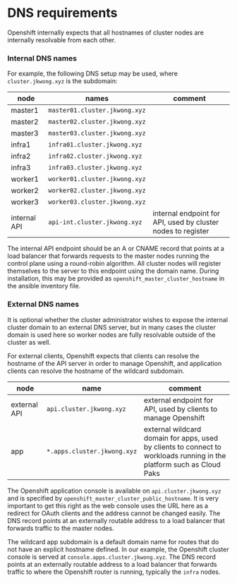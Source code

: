 # DNS requirements

Openshift internally expects that all hostnames of cluster nodes are internally resolvable from each other.  


### **Internal DNS names**

For example, the following DNS setup may be used, where `cluster.jkwong.xyz` is the subdomain:

|node|names|comment|
|--|--|--|
|master1|`master01.cluster.jkwong.xyz`||
|master2|`master02.cluster.jkwong.xyz`||
|master3|`master03.cluster.jkwong.xyz`||
|infra1|`infra01.cluster.jkwong.xyz`||
|infra2|`infra02.cluster.jkwong.xyz`||
|infra3|`infra03.cluster.jkwong.xyz`||
|worker1|`worker01.cluster.jkwong.xyz`||
|worker2|`worker02.cluster.jkwong.xyz`||
|worker3|`worker03.cluster.jkwong.xyz`||
|internal API|`api-int.cluster.jkwong.xyz`|internal endpoint for API, used by cluster nodes to register|

The internal API endpoint should be an A or CNAME record that points at a load balancer that forwards requests to the master nodes running the control plane using a round-robin algorithm.  All cluster nodes will register themselves to the server to this endpoint using the domain name.  During installation, this may be provided as `openshift_master_cluster_hostname` in the ansible inventory file.

### **External DNS names**

It is optional whether the cluster administrator wishes to expose the internal cluster domain to an external DNS server, but in many cases the cluster domain is used here so worker nodes are fully resolvable outside of the cluster as well.

For external clients, Openshift expects that clients can resolve the hostname of the API server in order to manage Openshift, and application clients can resolve the hostname of the wildcard subdomain.

|node|name|comment|
|--|--|--|
|external API|`api.cluster.jkwong.xyz`|external endpoint for API, used by clients to manage Openshift|
|app|`*.apps.cluster.jkwong.xyz`|external wildcard domain for apps, used by clients to connect to workloads running in the platform such as Cloud Paks|

The Openshift application console is available on `api.cluster.jkwong.xyz` and is specified by `openshift_master_cluster_public_hostname`. It is very important to get this right as the web console uses the URL here as a redirect for OAuth clients and the address cannot be changed easily.  The DNS record points at an externally routable address to a load balancer that forwards traffic to the master nodes.

The wildcard app subdomain is a default domain name for routes that do not have an explicit hostname defined.  In our example, the Openshift cluster console is served at `console.apps.cluster.jkwong.xyz`.  The DNS record points at an externally routable address to a load balancer that forwards traffic to where the Openshift router is running, typically the `infra` nodes.
